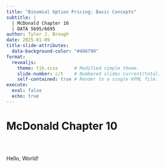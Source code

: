 ```yaml
---
title: "Binomial Option Pricing: Basic Concepts"
subtitle: |
  | McDonald Chapter 10
  | DATA 5695/6695 
author: Tyler J. Brough
date: 2025-01-09
title-slide-attributes:
  data-background-color: "#486790"
format: 
  revealjs:
    theme: tjb.scss      # Modified simple theme.
    slide-number: c/t    # Numbered slides current/total.
    self-contained: true # Render to a single HTML file.
execute:
  eval: false
  echo: true
---
```



# McDonald Chapter 10

## 

<br>

Hello, World!